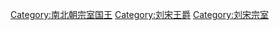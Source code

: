 [[Category:南北朝宗室国王|Category:南北朝宗室国王]]
[[Category:刘宋王爵|Category:刘宋王爵]]
[[Category:刘宋宗室|Category:刘宋宗室]]